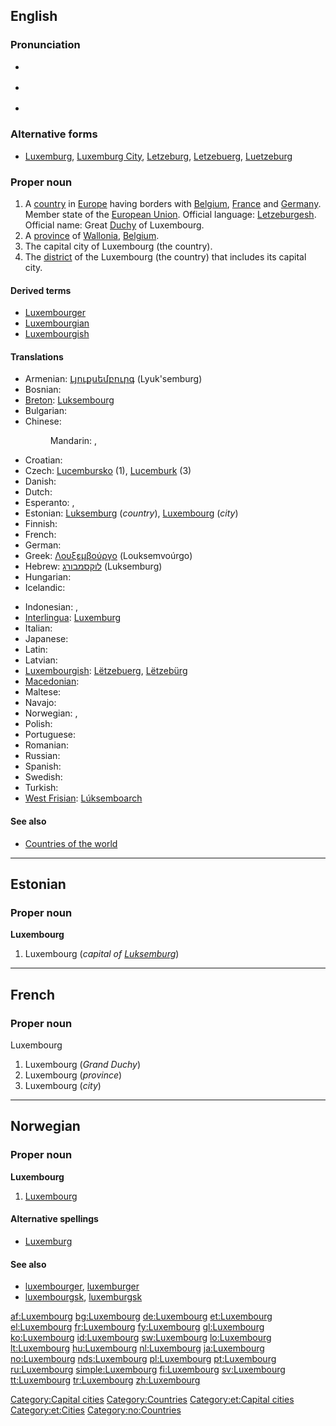 {{wikipedia}}
==English==

===Pronunciation===
* {{a|UK}} {{IPA|/ˈlʌk.səm.bɜːg/}}
* {{a|US}} {{IPA|/ˈlʌk.səm.bɝg/}}
* {{audio|en-us-Luxembourg.ogg|Audio (US)}}

===Alternative forms===
* [[Luxemburg]], [[Luxemburg City]], [[Letzeburg]], [[Letzebuerg]], {{rare}} [[Luetzeburg]]

===Proper noun===
{{en-proper noun}}

# A [[country]] in [[Europe]] having borders with [[Belgium]], [[France]] and [[Germany]]. Member state of the [[European Union]]. Official language: [[Letzeburgesh]]. Official name: Great [[Duchy]] of Luxembourg.
# A [[province]] of [[Wallonia]], [[Belgium]].
# The capital city of Luxembourg (the country).
# The [[district]] of the Luxembourg (the country) that includes its capital city.

====Derived terms====
* [[Luxembourger]]
* [[Luxembourgian]]
* [[Luxembourgish]]

====Translations====
{{trans-top|country, city, province, district}}
* Armenian: [[Լյուքսեմբուրգ]] (Lyuk'semburg)
* Bosnian: {{t-|bs|Luksemburg|m}}
* [[Breton]]: [[Luksembourg]]
* Bulgarian: {{t+|bg|Люксембург}}
* Chinese:
*: Mandarin: {{t|zh|盧森堡|sc=Hani}}, {{t|zh|卢森堡|tr=Lúsēnbǎo|sc=Hani}}
* Croatian: {{t+|hr|Luksemburg|m}}
* Czech: [[Lucembursko]] {{n}} (1), [[Lucemburk]] {{m}} (3)
* Danish: {{t-|da|Luxembourg}}
* Dutch: {{t+|nl|Luxemburg|n}}
* Esperanto: {{t-|eo|Luksemburgio|xs=Esperanto}}, {{t-|eo|Luksemburgo|xs=Esperanto}}
* Estonian: [[Luksemburg]] (''country''), [[#Estonian|Luxembourg]] (''city'')
* Finnish: {{t+|fi|Luxemburg}}
* French: {{t+|fr|Luxembourg|m}}
* German: {{t+|de|Luxemburg|n}}
* Greek: [[Λουξεμβούργο]] (Louksemvoúrgo) {{n}}
* Hebrew: [[לוקסמבורג]] (Luksemburg)
* Hungarian: {{t+|hu|Luxemburg}}
* Icelandic: {{t+|is|Lúxemborg}}
{{trans-mid}}
* Indonesian: {{t-|id|Luxemburg|xs=Indonesian}}, {{t-|id|Luksemburg|xs=Indonesian}}
* [[Interlingua]]: [[Luxemburg]]
* Italian: {{t+|it|Lussemburgo}}
* Japanese: {{t+|ja|ルクセンブルク|tr=Rukusenburuku}}
* Latin: {{t|la|Luxemburgum}}
* Latvian: {{t+|lv|Luksemburga|f|xs=Latvian}}
* [[Luxembourgish]]: [[Lëtzebuerg]], [[Lëtzebürg]]
* [[Macedonian]]: {{t|mk|Луксембург|m|tr=Lúksemburg}}
* Maltese: {{t-|mt|Lussemburgu|xs=Maltese}}
* Navajo: {{tø|nv|Látsębooʼ}}
* Norwegian: {{t+|no|Luxembourg}}, {{t-|no|Luxemburg}}
* Polish: {{t+|pl|Luksemburg}}
* Portuguese: {{t+|pt|Luxemburgo}}
* Romanian: {{t+|ro|Luxemburg|n}}
* Russian: {{t+|ru|Люксембург|tr=Ljuksembúrg}}
* Spanish: {{t+|es|Luxemburgo}}
* Swedish: {{t+|sv|Luxemburg}}
* Turkish: {{t+|tr|Lüksemburg}}
* [[West Frisian]]: [[Lúksemboarch]]
{{trans-bottom}}

====See also====
* [[Appendix:Countries of the world|Countries of the world]]

[[Category:Capital cities]]
[[Category:Countries]]

----

==Estonian==

===Proper noun===
'''Luxembourg'''

# Luxembourg (''capital of [[Luksemburg]]'')

[[Category:et:Capital cities]]
[[Category:et:Cities]]

----

==French==

===Proper noun===
Luxembourg {{m}}

# Luxembourg (''Grand Duchy'')
# Luxembourg (''province'')
# Luxembourg (''city'')

----

==Norwegian==

===Proper noun===
'''Luxembourg'''

# [[#English|Luxembourg]]

====Alternative spellings====
* [[Luxemburg]]

====See also====
* [[luxembourger]], [[luxemburger]]
* [[luxembourgsk]], [[luxemburgsk]]

[[Category:no:Countries]]

[[af:Luxembourg]]
[[bg:Luxembourg]]
[[de:Luxembourg]]
[[et:Luxembourg]]
[[el:Luxembourg]]
[[fr:Luxembourg]]
[[fy:Luxembourg]]
[[gl:Luxembourg]]
[[ko:Luxembourg]]
[[id:Luxembourg]]
[[sw:Luxembourg]]
[[lo:Luxembourg]]
[[lt:Luxembourg]]
[[hu:Luxembourg]]
[[nl:Luxembourg]]
[[ja:Luxembourg]]
[[no:Luxembourg]]
[[nds:Luxembourg]]
[[pl:Luxembourg]]
[[pt:Luxembourg]]
[[ru:Luxembourg]]
[[simple:Luxembourg]]
[[fi:Luxembourg]]
[[sv:Luxembourg]]
[[tt:Luxembourg]]
[[tr:Luxembourg]]
[[zh:Luxembourg]]